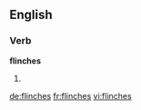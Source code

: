 ==English==

===Verb===
'''flinches'''

# {{third-person singular of|[[flinch]]}}

[[de:flinches]]
[[fr:flinches]]
[[vi:flinches]]